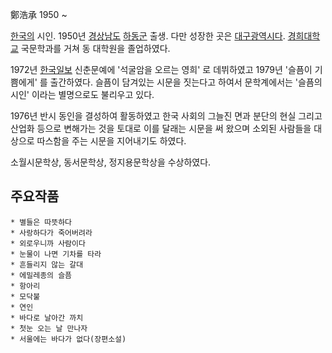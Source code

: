 鄭浩承 
1950 ~ 

[[한국]]의 시인. 1950년 [[경상남도]] [[하동군]] 출생. 다만 성장한 곳은 [[대구광역시]]다. [[경희대학교]] 국문학과를 거쳐 동 대학원을 졸업하였다. 

1972년 [[한국일보]] 신춘문예에 '석굴암을 오르는 영희' 로 데뷔하였고 1979년 '슬픔이 기쁨에게' 를 출간하였다. 슬픔이 담겨있는 시문을 짓는다고 하여서 문학계에서는 '슬픔의 시인' 이라는 별명으로도 불리우고 있다. 

1976년 반시 동인을 결성하여 활동하였고 한국 사회의 그늘진 면과 분단의 현실 그리고 산업화 등으로 변해가는 것을 토대로 이를 달래는 시문을 써 왔으며 소외된 사람들을 대상으로 따스함을 주는 시문을 지어내기도 하였다. 

소월시문학상, 동서문학상, 정지용문학상을 수상하였다. 

== 주요작품 == 
 * 별들은 따뜻하다 
 * 사랑하다가 죽어버려라 
 * 외로우니까 사람이다 
 * 눈물이 나면 기차를 타라 
 * 흔들리지 않는 갈대 
 * 에밀레종의 슬픔 
 * 항아리 
 * 모닥불 
 * 연인 
 * 바다로 날아간 까치 
 * 첫눈 오는 날 만나자 
 * 서울에는 바다가 없다(장편소설) 
